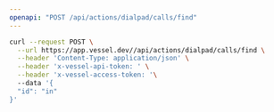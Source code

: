 ```yaml
---
openapi: "POST /api/actions/dialpad/calls/find"
---
```


<RequestExample>

```bash Request
curl --request POST \
  --url https://app.vessel.dev//api/actions/dialpad/calls/find \
  --header 'Content-Type: application/json' \
  --header 'x-vessel-api-token: ' \
  --header 'x-vessel-access-token: '\ 
  --data '{
  "id": "in"
}'
```

</RequestExample>


      
